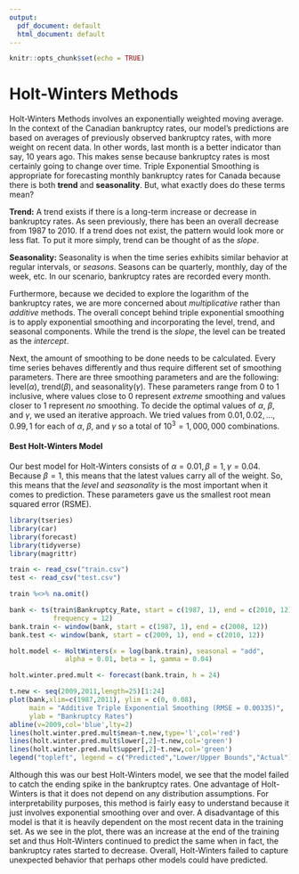 ```yaml
---
output:
  pdf_document: default
  html_document: default
---
```


```r
knitr::opts_chunk$set(echo = TRUE)
```

# Holt-Winters Methods

Holt-Winters Methods involves an exponentially weighted moving average. In the context of the Canadian bankruptcy rates, our model's predictions are based on averages of previously observed bankruptcy rates, with more weight on recent data. In other words, last month is a better indicator than say, 10 years ago. This makes sense because bankruptcy rates is most certainly going to change over time. Triple Exponential Smoothing is appropriate for forecasting monthly bankruptcy rates for Canada because there is both **trend** and **seasonality**. But, what exactly does do these terms mean? 

**Trend:** A trend exists if there is a long-term increase or decrease in bankruptcy rates. As seen previously, there has been an overall decrease from 1987 to 2010. If a trend does not exist, the pattern would look more or less flat. To put it more simply, trend can be thought of as the *slope*.

**Seasonality:** Seasonality is when the time series exhibits similar behavior at regular intervals, or *seasons*. Seasons can be quarterly, monthly, day of the week, etc. In our scenario, bankruptcy rates are recorded every month.

Furthermore, because we decided to explore the logarithm of the bankruptcy rates, we are more concerned about *multiplicative* rather than *additive* methods. The overall concept behind triple exponential smoothing is to apply exponential smoothing and incorporating the level, trend, and seasonal components. While the trend is the *slope*, the level can be treated as the *intercept*.    

Next, the amount of smoothing to be done needs to be calculated. Every time series behaves differently and thus require different set of smoothing parameters. There are three smoothing parameters and are the following: level($\alpha$), trend($\beta$), and seasonality($\gamma$). These parameters range from 0 to 1 inclusive, where values close to 0 represent *extreme* smoothing and values closer to 1 represent *no* smoothing. To decide the optimal values of $\alpha$, $\beta$, and $\gamma$, we used an iterative approach. We tried values from $0.01, 0.02, ..., 0.99, 1$ for each of $\alpha$, $\beta$, and $\gamma$ so a total of $10^{3} = 1,000,000$ combinations. 

#### Best Holt-Winters Model

Our best model for Holt-Winters consists of $\alpha = 0.01, \beta = 1, \gamma = 0.04$. Because $\beta = 1$, this means that the latest values carry all of the weight. So, this means that the *level* and *seasonality* is the most important when it comes to prediction. These parameters gave us the smallest root mean squared error (RSME).

```r
library(tseries)
library(car)
library(forecast)
library(tidyverse)
library(magrittr)

train <- read_csv("train.csv")
test <- read_csv("test.csv")

train %<>% na.omit()

bank <- ts(train$Bankruptcy_Rate, start = c(1987, 1), end = c(2010, 12),
           frequency = 12)
bank.train <- window(bank, start = c(1987, 1), end = c(2008, 12))
bank.test <- window(bank, start = c(2009, 1), end = c(2010, 12))

holt.model <- HoltWinters(x = log(bank.train), seasonal = "add",
              alpha = 0.01, beta = 1, gamma = 0.04)

holt.winter.pred.mult <- forecast(bank.train, h = 24)
```
```r
t.new <- seq(2009,2011,length=25)[1:24]
plot(bank,xlim=c(1987,2011), ylim = c(0, 0.08),
     main = "Additive Triple Exponential Smoothing (RMSE = 0.00335)",
     ylab = "Bankruptcy Rates")
abline(v=2009,col='blue',lty=2)
lines(holt.winter.pred.mult$mean~t.new,type='l',col='red')
lines(holt.winter.pred.mult$lower[,2]~t.new,col='green') 
lines(holt.winter.pred.mult$upper[,2]~t.new,col='green') 
legend("topleft", legend = c("Predicted","Lower/Upper Bounds","Actual"), col = c("red","green","black"), lty = 1)
```

Although this was our best Holt-Winters model, we see that the model failed to catch the ending spike in the bankruptcy rates. One advantage of Holt-Winters is that it does not depend on any distribution assumptions. For interpretability purposes, this method is fairly easy to understand because it just involves exponential smoothing over and over. A disadvantage of this model is that it is heavily dependent on the most recent data in the training set. As we see in the plot, there was an increase at the end of the training set and thus Holt-Winters continued to predict the same when in fact, the bankruptcy rates started to decrease. Overall, Holt-Winters failed to capture unexpected behavior that perhaps other models could have predicted. 



